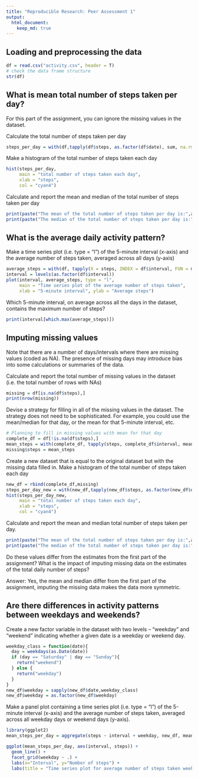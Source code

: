 ```yaml
---
title: "Reproducible Research: Peer Assessment 1"
output: 
  html_document:
    keep_md: true
---
```



## Loading and preprocessing the data
```r
df = read.csv("activity.csv", header = T)
# check the data frame structure
str(df)
```
## What is mean total number of steps taken per day?
For this part of the assignment, you can ignore the missing values in the dataset.

Calculate the total number of steps taken per day  
```r
steps_per_day = with(df,tapply(df$steps, as.factor(df$date), sum, na.rm=T))
```

Make a histogram of the total number of steps taken each day  
```r
hist(steps_per_day, 
     main = "total number of steps taken each day", 
     xlab = "steps",
     col = "cyan4")
```

Calculate and report the mean and median of the total number of steps taken per day
```r
print(paste("The mean of the total number of steps taken per day is:",as.character(mean(steps_per_day))))
print(paste("The median of the total number of steps taken per day is:",as.character(median(steps_per_day))))
```
## What is the average daily activity pattern?
Make a time series plot (i.e. type = "l") of the 5-minute interval (x-axis) and the average number of steps taken, averaged across all days (y-axis)
```r
average_steps = with(df, tapply(X = steps, INDEX = df$interval, FUN = mean,na.rm=T))
interval = levels(as.factor(df$interval))
plot(interval, average_steps, type = "l", 
     main = "Time series plot of the average number of steps taken", 
     xlab = "5-minute interval", ylab = "Average steps")
```

Which 5-minute interval, on average across all the days in the dataset, contains the maximum number of steps?
```r
print(interval[which.max(average_steps)])
```
## Imputing missing values
Note that there are a number of days/intervals where there are missing values (coded as NA). The presence of missing days may introduce bias into some calculations or summaries of the data.

Calculate and report the total number of missing values in the dataset (i.e. the total number of rows with NAs)  
```r
missing = df[is.na(df$steps),]
print(nrow(missing))
```

Devise a strategy for filling in all of the missing values in the dataset. The strategy does not need to be sophisticated. For example, you could use the mean/median for that day, or the mean for that 5-minute interval, etc.  

```r
# Planning to fill in missing values with mean for that day 
complete_df = df[!is.na(df$steps),]
mean_steps = with(complete_df, tapply(steps, complete_df$interval, mean))
missing$steps = mean_steps
```

Create a new dataset that is equal to the original dataset but with the missing data filled in.
Make a histogram of the total number of steps taken each day
```r
new_df = rbind(complete_df,missing)
steps_per_day_new = with(new_df,tapply(new_df$steps, as.factor(new_df$date), sum))
hist(steps_per_day_new, 
     main = "total number of steps taken each day", 
     xlab = "steps",
     col = "cyan4")
```

Calculate and report the mean and median total number of steps taken per day. 
```r
print(paste("The mean of the total number of steps taken per day is:",as.character(mean(steps_per_day_new))))
print(paste("The median of the total number of steps taken per day is:",as.character(median(steps_per_day_new))))
```

Do these values differ from the estimates from the first part of the assignment? What is the impact of imputing missing data on the estimates of the total daily number of steps?  

Answer: Yes, the mean and median differ from the first part of the assignment, imputing the missing data makes the data more symmetric. 

## Are there differences in activity patterns between weekdays and weekends?
Create a new factor variable in the dataset with two levels – “weekday” and “weekend” indicating whether a given date is a weekday or weekend day.
```r
weekday_class = function(date){
  day = weekdays(as.Date(date))
  if (day == "Saturday" | day == "Sunday"){
    return("weekend")
  } else {
    return("weekday")
  }
}
new_df$weekday = sapply(new_df$date,weekday_class)
new_df$weekday = as.factor(new_df$weekday)
```

Make a panel plot containing a time series plot (i.e. type = "l") of the 5-minute interval (x-axis) and the average number of steps taken, averaged across all weekday days or weekend days (y-axis). 
```r
library(ggplot2)
mean_steps_per_day = aggregate(steps ~ interval + weekday, new_df, mean)

ggplot(mean_steps_per_day, aes(interval, steps)) +
  geom_line() +
  facet_grid(weekday ~ .) +
  labs(x="Interval", y="Number of steps") +
  labs(title = "Time series plot for average number of steps taken weekday vs weekend")
```

